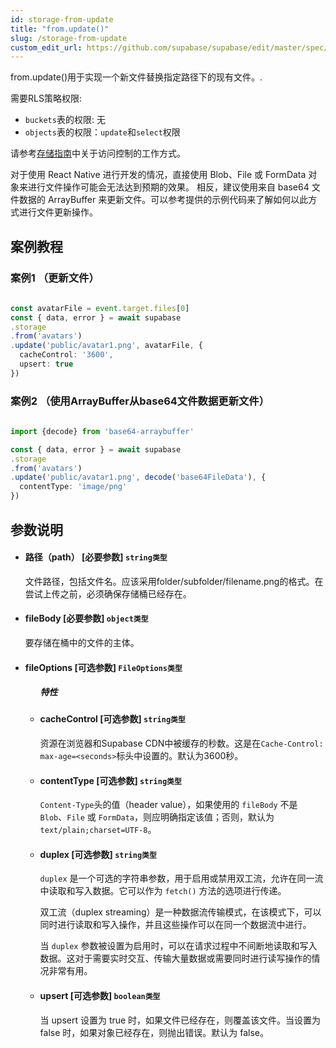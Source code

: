 ```yaml
---
id: storage-from-update
title: "from.update()"
slug: /storage-from-update
custom_edit_url: https://github.com/supabase/supabase/edit/master/spec/supabase_js_v2.yml
---
```


from.update()用于实现一个新文件替换指定路径下的现有文件。.

需要RLS策略权限:
  - `buckets`表的权限: 无
  - `objects`表的权限：`update`和`select`权限

请参考[存储指南](/docs/guides/storage#access-control)中关于访问控制的工作方式。

对于使用 React Native 进行开发的情况，直接使用 Blob、File 或 FormData 对象来进行文件操作可能会无法达到预期的效果。
相反，建议使用来自 base64 文件数据的 ArrayBuffer 来更新文件。可以参考提供的示例代码来了解如何以此方式进行文件更新操作。



## 案例教程

### 案例1 （更新文件）

<Tabs scrollable size="small" type="underlined" defaultActiveId="demo2">

<TabPanel id="demo2" label="使用方法">

  ```ts
                                                                                   
const avatarFile = event.target.files[0]
const { data, error } = await supabase
  .storage
  .from('avatars')
  .update('public/avatar1.png', avatarFile, {
    cacheControl: '3600',
    upsert: true
  })
  ```

</TabPanel>
</Tabs>


### 案例2 （使用ArrayBuffer从base64文件数据更新文件）

<Tabs scrollable size="small" type="underlined" defaultActiveId="demo2">

<TabPanel id="demo2" label="使用方法">

  ```ts
                                                                                   
import {decode} from 'base64-arraybuffer'

const { data, error } = await supabase
  .storage
  .from('avatars')
  .update('public/avatar1.png', decode('base64FileData'), {
    contentType: 'image/png'
  })                                                                         
  ```

</TabPanel>
</Tabs>




## 参数说明


<ul className="method-list-group">
  
<li className="method-list-item">
  <h4 className="method-list-item-label">
    <span className="method-list-item-label-name">
      路径（path）
    </span>
    <span className="method-list-item-label-badge false">
      [必要参数]
    </span>
    <span className="method-list-item-validation">
      <code>string类型</code>
    </span>
  </h4>
  <div class="method-list-item-description">

文件路径，包括文件名。应该采用folder/subfolder/filename.png的格式。在尝试上传之前，必须确保存储桶已经存在。


  </div>
  
</li>



<li className="method-list-item">
  <h4 className="method-list-item-label">
    <span className="method-list-item-label-name">
      fileBody
    </span>
    <span className="method-list-item-label-badge false">
      [必要参数]
    </span>
    <span className="method-list-item-validation">
      <code>object类型</code>
    </span>
  </h4>
  <div class="method-list-item-description">

要存储在桶中的文件的主体。

  </div>
  
</li>




<li className="method-list-item">
  <h4 className="method-list-item-label">
    <span className="method-list-item-label-name">
      fileOptions
    </span>
    <span className="method-list-item-label-badge required">
      [可选参数]
    </span>
    <span className="method-list-item-validation">
      <code>FileOptions类型</code>
    </span>
  </h4>

  
<ul className="method-list-group">
  <h5 class="method-list-title method-list-title-isChild expanded">特性</h5>

<li className="method-list-item">
  <h4 className="method-list-item-label">
    <span className="method-list-item-label-name">
      cacheControl
    </span>
    <span className="method-list-item-label-badge false">
      [可选参数]
    </span>
    <span className="method-list-item-validation">
      <code>string类型</code>
    </span>
  </h4>
  <div class="method-list-item-description">

资源在浏览器和Supabase CDN中被缓存的秒数。这是在`Cache-Control: max-age=<seconds>`标头中设置的。默认为3600秒。

  </div>
  
</li>


<li className="method-list-item">
  <h4 className="method-list-item-label">
    <span className="method-list-item-label-name">
      contentType
    </span>
    <span className="method-list-item-label-badge false">
      [可选参数]
    </span>
    <span className="method-list-item-validation">
      <code>string类型</code>
    </span>
  </h4>
  <div class="method-list-item-description">

`Content-Type`头的值（header value），如果使用的 `fileBody` 不是 `Blob`、`File` 或 `FormData`，则应明确指定该值；否则，默认为 `text/plain;charset=UTF-8`。

  </div>
  
</li>


<li className="method-list-item">
  <h4 className="method-list-item-label">
    <span className="method-list-item-label-name">
      duplex
    </span>
    <span className="method-list-item-label-badge false">
      [可选参数]
    </span>
    <span className="method-list-item-validation">
      <code>string类型</code>
    </span>
  </h4>
  <div class="method-list-item-description">

`duplex` 是一个可选的字符串参数，用于启用或禁用双工流，允许在同一流中读取和写入数据。它可以作为 `fetch()` 方法的选项进行传递。

双工流（duplex streaming）是一种数据流传输模式，在该模式下，可以同时进行读取和写入操作，并且这些操作可以在同一个数据流中进行。

当 `duplex` 参数被设置为启用时，可以在请求过程中不间断地读取和写入数据。这对于需要实时交互、传输大量数据或需要同时进行读写操作的情况非常有用。

  </div>
  
</li>




<li className="method-list-item">
  <h4 className="method-list-item-label">
    <span className="method-list-item-label-name">
      upsert
    </span>
    <span className="method-list-item-label-badge false">
      [可选参数]
    </span>
    <span className="method-list-item-validation">
      <code>boolean类型</code>
    </span>
  </h4>
  <div class="method-list-item-description">

当 upsert 设置为 true 时，如果文件已经存在，则覆盖该文件。当设置为 false 时，如果对象已经存在，则抛出错误。默认为 false。

  </div>
  
</li>




</ul>

</li>



</ul>


